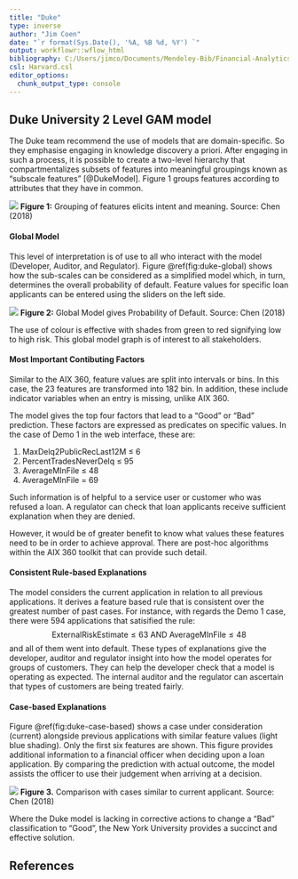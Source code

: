 ```yaml
---
title: "Duke"
type: inverse
author: "Jim Coen"
date: "`r format(Sys.Date(), '%A, %B %d, %Y') `"
output: workflowr::wflow_html
bibliography: C:/Users/jimco/Documents/Mendeley-Bib/Financial-Analytics-Thesis.bib
csl: Harvard.csl
editor_options:
  chunk_output_type: console
---
```


## Duke University 2 Level GAM model

The Duke team recommend the use of models that are domain-specific.  So they emphasise engaging in knowledge discovery a priori.  After engaging in such a process, it is possible to create a two-level hierarchy that compartmentalizes subsets of features into meaningful groupings known as "subscale features" [@DukeModel].  Figure 1 groups features according to attributes that they have in common.

![](./images/duke-subscales.png)
**Figure 1:** Grouping of features elicits intent and meaning.
\newline \footnotesize Source: Chen (2018)


#### Global Model {-}

This level of interpretation is of use to all who interact with the model (Developer, Auditor, and Regulator).  Figure \@ref(fig:duke-global) shows how the sub-scales can be considered as a simplified model which, in turn, determines the overall probability of default.  Feature values for specific loan applicants can be entered using the sliders on the left side.

![](./images/duke-global-model.png)
**Figure 2:**  Global Model gives Probability of Default.
\newline \footnotesize Source: Chen (2018)

The use of colour is effective with shades from green to red signifying low to high risk.  This global model graph is of interest to all stakeholders.

#### Most Important Contibuting Factors {-}

Similar to the AIX 360, feature values are split into intervals or bins.  In this case, the 23 features are transformed into 182 bin.  In addition, these include indicator variables when an entry is missing, unlike AIX 360.  

The model gives the top four factors that lead to a "Good" or "Bad" prediction.  These factors are expressed as predicates on specific values.  In the case of Demo 1 in the web interface, these are:  

1. MaxDelq2PublicRecLast12M $\le$ 6  
2. PercentTradesNeverDelq $\le$ 95   
3. AverageMInFile $\le$ 48   
4. AverageMInFile $=$ 69  

Such information is of helpful to a service user or customer who was refused a loan.  A regulator can check that loan applicants receive sufficient explanation when they are denied.

However, it would be of greater benefit to know what values these features need to be in order to achieve approval.   There are post-hoc algorithms within the AIX 360 toolkit that can provide such detail.  

#### Consistent Rule-based Explanations {-}

The model considers the current application in relation to all previous applications.  It derives a feature based rule that is consistent over the greatest number of past cases.  For instance, with regards the Demo 1 case, there were 594 applications that satisified the rule:
$$
\text{ExternalRiskEstimate} \le 63 \text{ AND AverageMInFile} \le 48
$$
and all of them went into default.  These types of explanations give the developer, auditor and regulator insight into how the model operates for groups of customers.  They can help the developer check that a model is operating as expected.  The internal auditor and the regulator can ascertain that types of customers are being treated fairly.    

#### Case-based Explanations {-}

Figure \@ref(fig:duke-case-based) shows a case under consideration (current) alongside previous applications with similar feature values (light blue shading).  Only the first six features are shown.  This figure provides additional information to a financial officer when deciding upon a loan application.  By comparing the prediction with actual outcome, the model assists the officer to use their judgement when arriving at a decision.

![](./images/duke-case-based.png)
**Figure 3.** Comparison with cases similar to current applicant.
\newline \footnotesize Source: Chen (2018)

Where the Duke model is lacking in corrective actions to change a "Bad" classification to "Good", the New York University provides a succinct and effective solution.

## References
<bibliography entry-spacing = "2" >


